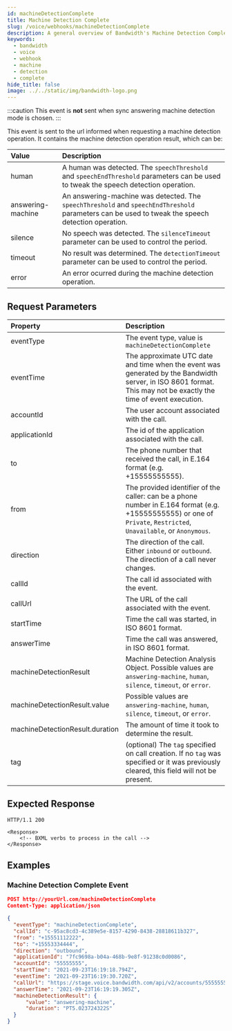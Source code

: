 ```yaml
---
id: machineDetectionComplete
title: Machine Detection Complete
slug: /voice/webhooks/machineDetectionComplete
description: A general overview of Bandwidth's Machine Detection Complete Webhook
keywords:
  - bandwidth
  - voice
  - webhook
  - machine
  - detection
  - complete
hide_title: false
image: ../../static/img/bandwidth-logo.png
---
```


:::caution
This event is **not** sent when sync answering machine detection mode is chosen.
:::

This event is sent to the url informed when requesting a machine detection operation. It contains the machine detection operation result, which can be:

| Value             | Description  |
|:------------------|:-------------|
| human             | A human was detected. The `speechThreshold` and `speechEndThreshold` parameters can be used to tweak the speech detection operation. |
| answering-machine | An answering-machine was detected. The `speechThreshold` and `speechEndThreshold` parameters can be used to tweak the speech detection operation. |
| silence           | No speech was detected. The `silenceTimeout` parameter can be used to control the period. |
| timeout           | No result was determined. The `detectionTimeout` parameter can be used to control the period. |
| error             | An error ocurred during the machine detection operation. |

## Request Parameters

| Property                        | Description  |
|:--------------------------------|:-------------|
| eventType                       | The event type, value is `machineDetectionComplete` |
| eventTime                       | The approximate UTC date and time when the event was generated by the Bandwidth server, in ISO 8601 format. This may not be exactly the time of event execution. |
| accountId                       | The user account associated with the call. |
| applicationId                   | The id of the application associated with the call. |
| to                              | The phone number that received the call, in E.164 format (e.g. +15555555555). |
| from                            | The provided identifier of the caller: can be a phone number in E.164 format (e.g. +15555555555) or one of `Private`, `Restricted`, `Unavailable`, or `Anonymous`. |
| direction                       | The direction of the call. Either `inbound` or `outbound`. The direction of a call never changes. |
| callId                          | The call id associated with the event. |
| callUrl                         | The URL of the call associated with the event. |
| startTime                       | Time the call was started, in ISO 8601 format. |
| answerTime                      | Time the call was answered, in ISO 8601 format. |
| machineDetectionResult          | Machine Detection Analysis Object. Possible values are `answering-machine`, `human`, `silence`, `timeout`, or `error`. |
| machineDetectionResult.value    | Possible values are `answering-machine`, `human`, `silence`, `timeout`, or `error`. |
| machineDetectionResult.duration | The amount of time it took to determine the result. |
| tag                             | (optional) The `tag` specified on call creation. If no `tag` was specified or it was previously cleared, this field will not be present. |

## Expected Response

```http
HTTP/1.1 200

<Response>
    <!-- BXML verbs to process in the call -->
</Response>
```

## Examples

### Machine Detection Complete Event

```json
POST http://yourUrl.com/machineDetectionComplete
Content-Type: application/json

{
  "eventType": "machineDetectionComplete",
  "callId": "c-95ac8cd3-4c389e5e-8157-4290-8438-28818611b327",
  "from": "+15551112222",
  "to": "+15553334444",
  "direction": "outbound",
  "applicationId": "7fc9698a-b04a-468b-9e8f-91238c0d0086",
  "accountId": "55555555",
  "startTime": "2021-09-23T16:19:18.794Z",
  "eventTime": "2021-09-23T16:19:30.720Z",
  "callUrl": "https://stage.voice.bandwidth.com/api/v2/accounts/55555555/calls/c-95ac8cd3-4c389e5e-8157-4290-8438-28818611b327",
  "answerTime": "2021-09-23T16:19:19.305Z",
  "machineDetectionResult": {
      "value": "answering-machine",
      "duration": "PT5.023724322S"
  }
}
```
